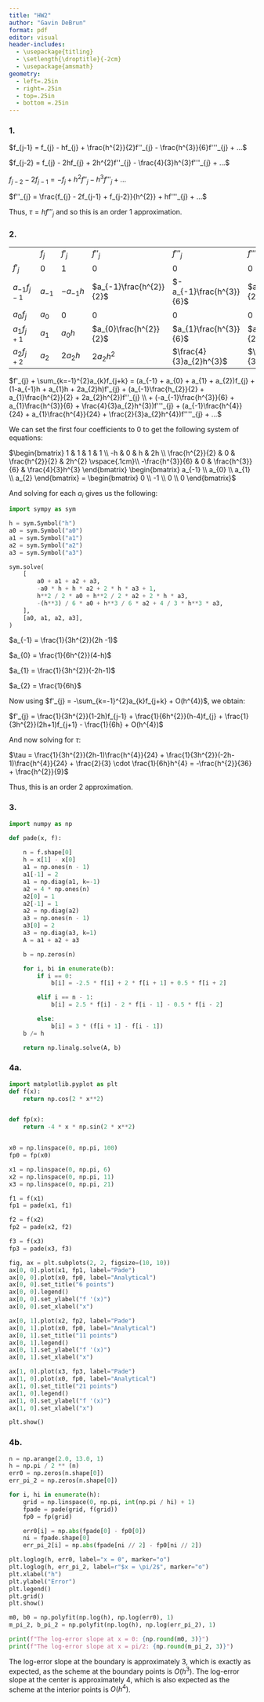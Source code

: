 ```yaml
---
title: "HW2"
author: "Gavin DeBrun"
format: pdf
editor: visual
header-includes:
  - \usepackage{titling}
  - \setlength{\droptitle}{-2cm}
  - \usepackage{amsmath}
geometry:
  - left=.25in
  - right=.25in
  - top=.25in
  - bottom =.25in
---
```


\vspace{-2cm}

### 1.

$f_{j-1} = f_{j} - hf_{j} + \frac{h^{2}}{2}f''_{j} - \frac{h^{3}}{6}f'''_{j} + ...$

$f_{j-2} = f_{j} - 2hf_{j} + 2h^{2}f''_{j} - \frac{4}{3}h^{3}f'''_{j} + ...$

$f_{j-2} - 2f_{j-1} = -f_{j} + h^{2}f''_{j} - h^{3}f'''_{j} + ...$

$f''_{j} = \frac{f_{j} - 2f_{j-1} + f_{j-2}}{h^{2}} + hf'''_{j} + ...$

Thus, $\tau = hf'''_{j}$ and so this is an order 1 approximation.

### 2.

|                 |          |            |                         |                          |                          |
|------------|------------|------------|------------|------------|------------|
|                 | $f_{j}$  | $f'_{j}$   | $f''_{j}$               | $f'''_{j}$               | $f''''_{j}$              |
| $f'_{j}$        | 0        | 1          | 0                       | 0                        | 0                        |
| $a_{-1}f_{j-1}$ | $a_{-1}$ | $-a_{-1}h$ | $a_{-1}\frac{h^{2}}{2}$ | $-a_{-1}\frac{h^{3}}{6}$ | $a_{-1}\frac{h^{4}}{24}$ |
| $a_{0}f_{j}$    | $a_{0}$  | 0          | 0                       | 0                        | 0                        |
| $a_{1}f_{j+1}$  | $a_{1}$  | $a_{0}h$   | $a_{0}\frac{h^{2}}{2}$  | $a_{1}\frac{h^{3}}{6}$   | $a_{1}\frac{h^{4}}{24}$  |
| $a_{2}f_{j+2}$  | $a_{2}$  | $2a_{2}h$  | $2a_{2}h^{2}$           | $\frac{4}{3}a_{2}h^{3}$  | $\frac{2}{3}a_{2}h^{4}$  |

$f'_{j} + \sum_{k=-1}^{2}a_{k}f_{j+k} = (a_{-1} + a_{0} + a_{1} + a_{2})f_{j} + (1-a_{-1}h + a_{1}h + 2a_{2}h)f'_{j} + (a_{-1}\frac{h_{2}}{2} + a_{1}\frac{h^{2}}{2} + 2a_{2}h^{2})f''_{j} \\ + (-a_{-1}\frac{h^{3}}{6} + a_{1}\frac{h^{3}}{6} + \frac{4}{3}a_{2}h^{3})f'''_{j} + (a_{-1}\frac{h^{4}}{24} + a_{1}\frac{h^{4}}{24} + \frac{2}{3}a_{2}h^{4})f''''_{j} + ...$

We can set the first four coefficients to 0 to get the following system of equations:

$\begin{bmatrix}
1 & 1 & 1 & 1 \\
-h & 0 & h & 2h \\
\frac{h^{2}}{2} & 0 & \frac{h^{2}}{2} & 2h^{2} \vspace{.1cm}\\ 
-\frac{h^{3}}{6} & 0 & \frac{h^{3}}{6} & \frac{4}{3}h^{3}
\end{bmatrix} \begin{bmatrix} a_{-1} \\ a_{0} \\ a_{1} \\ a_{2} \end{bmatrix} = \begin{bmatrix} 0 \\ -1 \\ 0 \\ 0 \end{bmatrix}$

And solving for each $a_{i}$ gives us the following:

```python
import sympy as sym

h = sym.Symbol("h")
a0 = sym.Symbol("a0")
a1 = sym.Symbol("a1")
a2 = sym.Symbol("a2")
a3 = sym.Symbol("a3")

sym.solve(
    [
        a0 + a1 + a2 + a3,
        -a0 * h + h * a2 + 2 * h * a3 + 1,
        h**2 / 2 * a0 + h**2 / 2 * a2 + 2 * h * a3,
        -(h**3) / 6 * a0 + h**3 / 6 * a2 + 4 / 3 * h**3 * a3,
    ],
    [a0, a1, a2, a3],
)
```

$a_{-1} = \frac{1}{3h^{2}}(2h -1)$

$a_{0} = \frac{1}{6h^{2}}(4-h)$

$a_{1} = \frac{1}{3h^{2}}(-2h-1)$

$a_{2} = \frac{1}{6h}$

Now using $f'_{j} = -\sum_{k=-1}^{2}a_{k}f_{j+k} + O(h^{4})$, we obtain:

$f'_{j} = \frac{1}{3h^{2}}(1-2h)f_{j-1} + \frac{1}{6h^{2}}(h-4)f_{j} + \frac{1}{3h^{2}}(2h+1)f_{j+1} - \frac{1}{6h} + O(h^{4})$

And now solving for $\tau$: 

$\tau = \frac{1}{3h^{2}}(2h-1)\frac{h^{4}}{24} + \frac{1}{3h^{2}}(-2h-1)\frac{h^{4}}{24} + \frac{2}{3} \cdot \frac{1}{6h}h^{4} = -\frac{h^{2}}{36} + \frac{h^{2}}{9}$

Thus, this is an order 2 approximation.

### 3.

```python
import numpy as np

def pade(x, f):
    
    n = f.shape[0]
    h = x[1] - x[0]
    a1 = np.ones(n - 1)
    a1[-1] = 2
    a1 = np.diag(a1, k=-1)
    a2 = 4 * np.ones(n)
    a2[0] = 1
    a2[-1] = 1
    a2 = np.diag(a2)
    a3 = np.ones(n - 1)
    a3[0] = 2
    a3 = np.diag(a3, k=1)
    A = a1 + a2 + a3

    b = np.zeros(n)

    for i, bi in enumerate(b):
        if i == 0:
            b[i] = -2.5 * f[i] + 2 * f[i + 1] + 0.5 * f[i + 2]

        elif i == n - 1:
            b[i] = 2.5 * f[i] - 2 * f[i - 1] - 0.5 * f[i - 2]

        else:
            b[i] = 3 * (f[i + 1] - f[i - 1])
    b /= h

    return np.linalg.solve(A, b)
```

### 4a.

```python
import matplotlib.pyplot as plt
def f(x):
    return np.cos(2 * x**2)


def fp(x):
    return -4 * x * np.sin(2 * x**2)


x0 = np.linspace(0, np.pi, 100)
fp0 = fp(x0)

x1 = np.linspace(0, np.pi, 6)
x2 = np.linspace(0, np.pi, 11)
x3 = np.linspace(0, np.pi, 21)

f1 = f(x1)
fp1 = pade(x1, f1)

f2 = f(x2)
fp2 = pade(x2, f2)

f3 = f(x3)
fp3 = pade(x3, f3)

fig, ax = plt.subplots(2, 2, figsize=(10, 10))
ax[0, 0].plot(x1, fp1, label="Pade")
ax[0, 0].plot(x0, fp0, label="Analytical")
ax[0, 0].set_title("6 points")
ax[0, 0].legend()
ax[0, 0].set_ylabel("f '(x)")
ax[0, 0].set_xlabel("x")

ax[0, 1].plot(x2, fp2, label="Pade")
ax[0, 1].plot(x0, fp0, label="Analytical")
ax[0, 1].set_title("11 points")
ax[0, 1].legend()
ax[0, 1].set_ylabel("f '(x)")
ax[0, 1].set_xlabel("x")

ax[1, 0].plot(x3, fp3, label="Pade")
ax[1, 0].plot(x0, fp0, label="Analytical")
ax[1, 0].set_title("21 points")
ax[1, 0].legend()
ax[1, 0].set_ylabel("f '(x)")
ax[1, 0].set_xlabel("x")

plt.show()
```

### 4b.

```python
n = np.arange(2.0, 13.0, 1)
h = np.pi / 2 ** (n)
err0 = np.zeros(n.shape[0])
err_pi_2 = np.zeros(n.shape[0])

for i, hi in enumerate(h):
    grid = np.linspace(0, np.pi, int(np.pi / hi) + 1)
    fpade = pade(grid, f(grid))
    fp0 = fp(grid)

    err0[i] = np.abs(fpade[0] - fp0[0])
    ni = fpade.shape[0]
    err_pi_2[i] = np.abs(fpade[ni // 2] - fp0[ni // 2])

plt.loglog(h, err0, label="x = 0", marker="o")
plt.loglog(h, err_pi_2, label=r"$x = \pi/2$", marker="o")
plt.xlabel("h")
plt.ylabel("Error")
plt.legend()
plt.grid()
plt.show()

m0, b0 = np.polyfit(np.log(h), np.log(err0), 1)
m_pi_2, b_pi_2 = np.polyfit(np.log(h), np.log(err_pi_2), 1)

print(f"The log-error slope at x = 0: {np.round(m0, 3)}")
print(f"The log-error slope at x = pi/2: {np.round(m_pi_2, 3)}")
```

The log-error slope at the boundary is approximately $3$, which is exactly as expected, as the scheme at the boundary points is $O(h^{3})$. The log-error slope at the center is approximately $4$, which is also expected as the scheme at the interior points is $O(h^{4})$.

